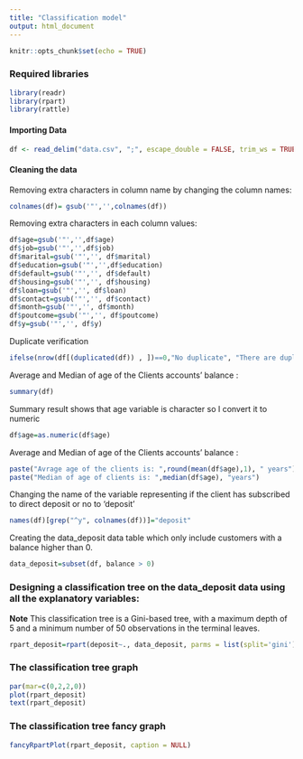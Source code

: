 ```yaml
---
title: "Classification model"
output: html_document
---
```


```r
knitr::opts_chunk$set(echo = TRUE)
```

### Required libraries

```r
library(readr)
library(rpart)
library(rattle)
```

#### Importing Data

```r
df <- read_delim("data.csv", ";", escape_double = FALSE, trim_ws = TRUE)
```

#### Cleaning the data

Removing extra characters in column name by changing the column names:

```r
colnames(df)= gsub('"','',colnames(df))
```

Removing extra characters in each column values:

```r
df$age=gsub('"','',df$age)
df$job=gsub('"','',df$job)
df$marital=gsub('"','', df$marital)
df$education=gsub('"','',df$education)
df$default=gsub('"','', df$default)
df$housing=gsub('"','', df$housing)
df$loan=gsub('"','', df$loan)
df$contact=gsub('"','', df$contact)
df$month=gsub('"','', df$month)
df$poutcome=gsub('"','', df$poutcome)
df$y=gsub('"','', df$y)
```

Duplicate verification
```r
ifelse(nrow(df[(duplicated(df)) , ])==0,"No duplicate", "There are duplicated in the table")
```

Average and Median of age of the Clients accounts' balance :
```r
summary(df)
```
Summary result shows that age variable is character so I convert it to numeric
```r
df$age=as.numeric(df$age)
```

Average and Median of age of the Clients accounts' balance :
```r
paste("Avrage age of the clients is: ",round(mean(df$age),1), " years")
paste("Median of age of clients is: ",median(df$age), "years")
```

Changing the name of the variable representing if the client has subscribed to direct deposit or no to ‘deposit’
```r
names(df)[grep("^y", colnames(df))]="deposit"
```

Creating the data_deposit data table which only include customers with a balance higher than 0.
```r
data_deposit=subset(df, balance > 0)
```

### Designing a classification tree on the data_deposit data using all the explanatory variables:
**Note** This classification tree is a Gini-based tree, with a maximum depth of 5 and a minimum number of 50 observations in the terminal leaves.
```r
rpart_deposit=rpart(deposit~., data_deposit, parms = list(split='gini'), control=list(maxdepth=5, minsplit=50) , method ='class')
```

### The classification tree graph
```r
par(mar=c(0,2,2,0))
plot(rpart_deposit)
text(rpart_deposit)
```


### The classification tree fancy graph
```r
fancyRpartPlot(rpart_deposit, caption = NULL)
```
